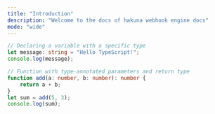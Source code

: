 ```yaml
---
title: "Introduction"
description: "Welcome to the docs of hakuna webhook engine docs"
mode: "wide"
---
```


```typescript
// Declaring a variable with a specific type
let message: string = "Hello TypeScript!";
console.log(message);

// Function with type-annotated parameters and return type
function add(a: number, b: number): number {
    return a + b;
}
let sum = add(5, 3);
console.log(sum);
```